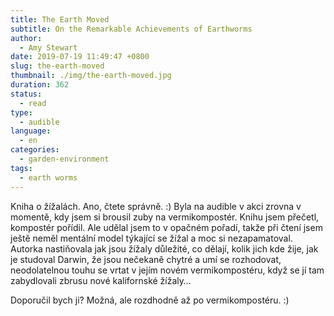 ```yaml
---
title: The Earth Moved
subtitle: On the Remarkable Achievements of Earthworms
author:
  - Amy Stewart
date: 2019-07-19 11:49:47 +0800
slug: the-earth-moved
thumbnail: ./img/the-earth-moved.jpg
duration: 362
status:
  - read
type:
  - audible
language:
  - en
categories:
  - garden-environment
tags:
  - earth worms
---
```


Kniha o žížalách. Ano, čtete správně. :) Byla na audible v akci zrovna v momentě, kdy jsem si brousil zuby na vermikompostér. Knihu jsem přečetl, kompostér pořídil. Ale udělal jsem to v opačném pořadí, takže při čtení jsem ještě neměl mentální model týkající se žížal a moc si nezapamatoval. Autorka nastiňovala jak jsou žížaly důležité, co dělají, kolik jich kde žije, jak je studoval Darwin, že jsou nečekaně chytré a umí se rozhodovat, neodolatelnou touhu se vrtat v jejím novém vermikompostéru, když se jí tam zabydlovali zbrusu nové kalifornské žížaly&hellip;

Doporučil bych ji? Možná, ale rozdhodně až po vermikompostéru. :)
